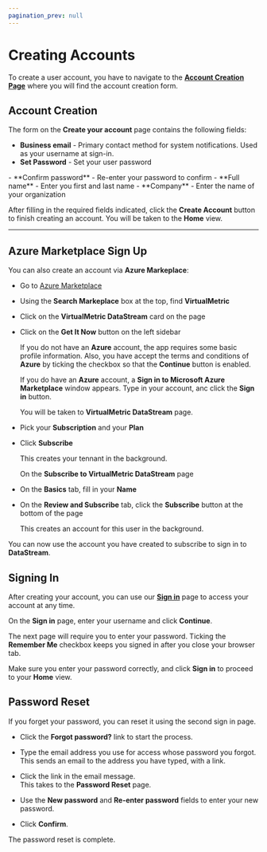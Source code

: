 ```yaml
---
pagination_prev: null
---
```


# Creating Accounts

To create a user account, you have to navigate to the [**Account Creation Page**](https://app.eu-west.cloud.virtualmetric.com/sign-up) where you will find the account creation form.

## Account Creation

The form on the **Create your account** page contains the following fields:

- **Business email** - Primary contact method for system notifications. Used as your username at sign-in.
- **Set Password** - Set your user password
<Include id="password-requirements" />
- **Confirm password** - Re-enter your password to confirm
- **Full name** - Enter you first and last name
- **Company** - Enter the name of your organization

After filling in the required fields indicated, click the **Create Account** button to finish creating an account. You will be taken to the <Topic id="gui-home">**Home**</Topic> view.

---

## Azure Marketplace Sign Up

You can also create an account via **Azure Markeplace**:

- Go to [Azure Marketplace](https://azuremarketplace.microsoft.com)
- Using the **Search Markeplace** box at the top, find **VirtualMetric**
- Click on the **VirtualMetric DataStream** card on the page
- Click on the **Get It Now** button on the left sidebar

  If you do not have an **Azure** account,  the app requires some basic profile information. Also, you have accept the terms and conditions of **Azure** by ticking the checkbox so that the **Continue** button is enabled.

  If you do have an **Azure** account, a **Sign in to Microsoft Azure Marketplace** window appears. Type in your account, anc click the **Sign in** button.

  You will be taken to **VirtualMetric DataStream** page.
- Pick your **Subscription** and your **Plan**
- Click **Subscribe**

  This creates your tennant in the background.
  
  On the **Subscribe to VirtualMetric DataStream** page
  
- On the **Basics** tab, fill in your **Name**
- On the **Review and Subscribe** tab, click the **Subscribe** button at the bottom of the page

  This creates an account for this user in the background.

You can now use the account you have created to subscribe to sign in to **DataStream**.

## Signing In

After creating your account, you can use our [**Sign in**](https://app.eu-west.cloud.virtualmetric.com/login) page to access your account at any time.

On the **Sign in** page, enter your username and click **Continue**.

The next page will require you to enter your password. Ticking the **Remember Me** checkbox keeps you signed in after you close your browser tab.

Make sure you enter your password correctly, and click **Sign in** to proceed to your **Home** view.

## Password Reset

If you forget your password, you can reset it using the second sign in page.

- Click the **Forgot password?** link to start the process.
- Type the email address you use for access whose password you forgot.\
  This sends an email to the address you have typed, with a link.
- Click the link in the email message.\
  This takes to the **Password Reset** page.
- Use the **New password** and **Re-enter password** fields to enter your new password.

- Click **Confirm**.

The password reset is complete.

<Include id="password-security" />

